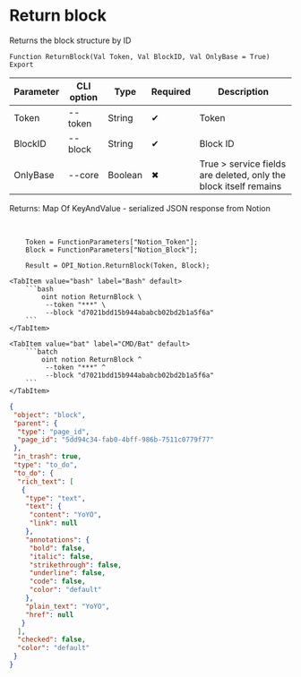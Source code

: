 ﻿---
sidebar_position: 2
description: Return block and other functions to work with Notion in the Open Integration Package, a free open-source integration library for 1C:Enterprise 8, OneScript and CLI
keywords: [1C, 1С, 1С:Enterprise, 1С:Enterprise 8.3, API, Integration, Services, Exchange, OneScript, CLI, Notion]
---


# Return block
 Returns the block structure by ID



`Function ReturnBlock(Val Token, Val BlockID, Val OnlyBase = True) Export`

  | Parameter | CLI option | Type | Required | Description |
  |-|-|-|-|-|
  | Token | --token | String | &#x2714; | Token |
  | BlockID | --block | String | &#x2714; | Block ID |
  | OnlyBase | --core | Boolean | &#x2716; | True > service fields are deleted, only the block itself remains |

  
  Returns:  Map Of KeyAndValue - serialized JSON response from Notion

<br/>



```bsl title="1C:Enterprise/OneScript code example"
    Token = FunctionParameters["Notion_Token"];
    Block = FunctionParameters["Notion_Block"];

    Result = OPI_Notion.ReturnBlock(Token, Block);
```
 

 <Tabs>
  
    <TabItem value="bash" label="Bash" default>
        ```bash
            oint notion ReturnBlock \
             --token "***" \
             --block "d7021bdd15b944ababcb02bd2b1a5f6a"
        ```
    </TabItem>
  
    <TabItem value="bat" label="CMD/Bat" default>
        ```batch
            oint notion ReturnBlock ^
             --token "***" ^
             --block "d7021bdd15b944ababcb02bd2b1a5f6a"
        ```
    </TabItem>
</Tabs>


```json title="Result"
{
 "object": "block",
 "parent": {
  "type": "page_id",
  "page_id": "5dd94c34-fab0-4bff-986b-7511c0779f77"
 },
 "in_trash": true,
 "type": "to_do",
 "to_do": {
  "rich_text": [
   {
    "type": "text",
    "text": {
     "content": "YoYO",
     "link": null
    },
    "annotations": {
     "bold": false,
     "italic": false,
     "strikethrough": false,
     "underline": false,
     "code": false,
     "color": "default"
    },
    "plain_text": "YoYO",
    "href": null
   }
  ],
  "checked": false,
  "color": "default"
 }
}
```
